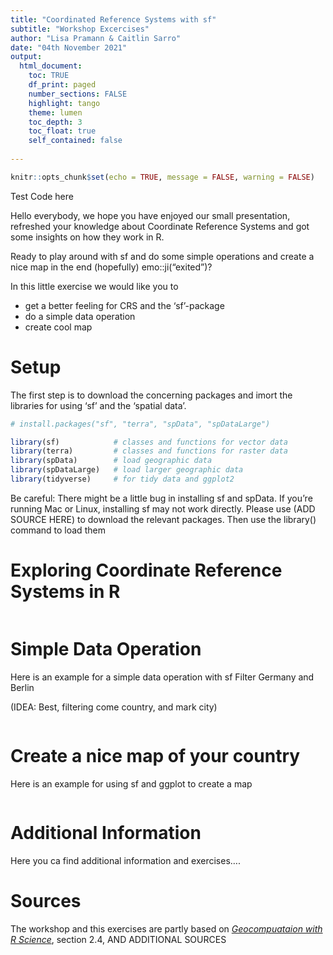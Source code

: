 ```yaml
---
title: "Coordinated Reference Systems with sf"
subtitle: "Workshop Excercises"
author: "Lisa Pramann & Caitlin Sarro"
date: "04th November 2021"
output: 
  html_document:
    toc: TRUE
    df_print: paged
    number_sections: FALSE
    highlight: tango
    theme: lumen
    toc_depth: 3
    toc_float: true
    self_contained: false
  
---
```


```r
knitr::opts_chunk$set(echo = TRUE, message = FALSE, warning = FALSE)
```

Test Code here

Hello everybody, we hope you have enjoyed our small presentation, refreshed your knowledge about Coordinate Reference Systems and got some insights on how they work in R.

Ready to play around with sf and do some simple operations and create a nice map in the end (hopefully) emo::ji("exited")?  

In this little exercise we would like you to 


* get a better feeling for CRS and the 'sf'-package  
* do a simple data operation 
* create cool map

# Setup

The first step is to download the concerning packages and imort the libraries for using 'sf' and the 'spatial data'.
 

```r
# install.packages("sf", "terra", "spData", "spDataLarge")

library(sf)            # classes and functions for vector data
library(terra)         # classes and functions for raster data
library(spData)        # load geographic data
library(spDataLarge)   # load larger geographic data
library(tidyverse)     # for tidy data and ggplot2
```
Be careful: There might be a little bug in installing sf and spData. If you’re running Mac or Linux,  installing sf may not work directly. Please use (ADD SOURCE HERE) to download the relevant packages. Then use the library() command to load them

# Exploring Coordinate Reference Systems in R

```r

```

# Simple Data Operation 

Here is an example for a simple data operation with sf
Filter Germany and Berlin 

(IDEA: Best, filtering come country, and mark city)

```r

```

# Create a nice map of your country 

Here is an example for using sf and ggplot to create a map


```r

```

# Additional Information 

Here you ca find additional information and exercises....

# Sources {-}

The workshop and this exercises are partly based on [_Geocompuataion with R Science_](https://geocompr.robinlovelace.net/spatial-class.html#crs-intro), section 2.4, AND ADDITIONAL SOURCES
